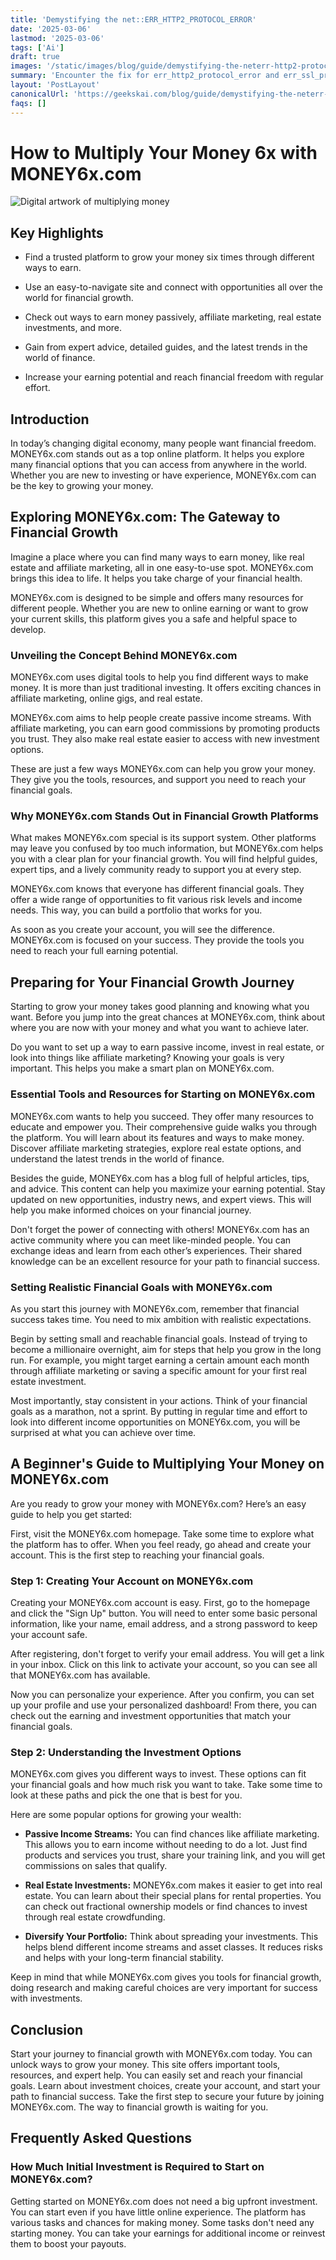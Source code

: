 ```yaml
---
title: 'Demystifying the net::ERR_HTTP2_PROTOCOL_ERROR'
date: '2025-03-06'
lastmod: '2025-03-06'
tags: ['Ai']
draft: true
images: '/static/images/blog/guide/demystifying-the-neterr-http2-protocol-error.png'
summary: 'Encounter the fix for err_http2_protocol_error​ and err_ssl_protocol_error​ on our blog. Resolve these pesky errors quickly!'
layout: 'PostLayout'
canonicalUrl: 'https://geekskai.com/blog/guide/demystifying-the-neterr-http2-protocol-error/'
faqs: []
---
```




# How to Multiply Your Money 6x with MONEY6x.com

![Digital artwork of multiplying money](<https://storage.googleapis.com/scalenut-prod-article-images/6329150f54be8e-5d42-4cf3-9a11-8793cc8d7337.png>)

## Key Highlights

- Find a trusted platform to grow your money six times through different ways to earn.

- Use an easy-to-navigate site and connect with opportunities all over the world for financial growth.

- Check out ways to earn money passively, affiliate marketing, real estate investments, and more.

- Gain from expert advice, detailed guides, and the latest trends in the world of finance.

- Increase your earning potential and reach financial freedom with regular effort.

## Introduction

In today’s changing digital economy, many people want financial freedom. MONEY6x.com stands out as a top online platform. It helps you explore many financial options that you can access from anywhere in the world. Whether you are new to investing or have experience, MONEY6x.com can be the key to growing your money.

## Exploring MONEY6x.com: The Gateway to Financial Growth

Imagine a place where you can find many ways to earn money, like real estate and affiliate marketing, all in one easy-to-use spot. MONEY6x.com brings this idea to life. It helps you take charge of your financial health.

MONEY6x.com is designed to be simple and offers many resources for different people. Whether you are new to online earning or want to grow your current skills, this platform gives you a safe and helpful space to develop.

### Unveiling the Concept Behind MONEY6x.com

MONEY6x.com uses digital tools to help you find different ways to make money. It is more than just traditional investing. It offers exciting chances in affiliate marketing, online gigs, and real estate.

MONEY6x.com aims to help people create passive income streams. With affiliate marketing, you can earn good commissions by promoting products you trust. They also make real estate easier to access with new investment options.

These are just a few ways MONEY6x.com can help you grow your money. They give you the tools, resources, and support you need to reach your financial goals.

### Why MONEY6x.com Stands Out in Financial Growth Platforms

What makes MONEY6x.com special is its support system. Other platforms may leave you confused by too much information, but MONEY6x.com helps you with a clear plan for your financial growth. You will find helpful guides, expert tips, and a lively community ready to support you at every step.

MONEY6x.com knows that everyone has different financial goals. They offer a wide range of opportunities to fit various risk levels and income needs. This way, you can build a portfolio that works for you.

As soon as you create your account, you will see the difference. MONEY6x.com is focused on your success. They provide the tools you need to reach your full earning potential.

## Preparing for Your Financial Growth Journey

Starting to grow your money takes good planning and knowing what you want. Before you jump into the great chances at MONEY6x.com, think about where you are now with your money and what you want to achieve later.

Do you want to set up a way to earn passive income, invest in real estate, or look into things like affiliate marketing? Knowing your goals is very important. This helps you make a smart plan on MONEY6x.com.

### Essential Tools and Resources for Starting on MONEY6x.com

MONEY6x.com wants to help you succeed. They offer many resources to educate and empower you. Their comprehensive guide walks you through the platform. You will learn about its features and ways to make money. Discover affiliate marketing strategies, explore real estate options, and understand the latest trends in the world of finance.

Besides the guide, MONEY6x.com has a blog full of helpful articles, tips, and advice. This content can help you maximize your earning potential. Stay updated on new opportunities, industry news, and expert views. This will help you make informed choices on your financial journey.

Don't forget the power of connecting with others! MONEY6x.com has an active community where you can meet like-minded people. You can exchange ideas and learn from each other’s experiences. Their shared knowledge can be an excellent resource for your path to financial success.

### Setting Realistic Financial Goals with MONEY6x.com

As you start this journey with MONEY6x.com, remember that financial success takes time. You need to mix ambition with realistic expectations.

Begin by setting small and reachable financial goals. Instead of trying to become a millionaire overnight, aim for steps that help you grow in the long run. For example, you might target earning a certain amount each month through affiliate marketing or saving a specific amount for your first real estate investment.

Most importantly, stay consistent in your actions. Think of your financial goals as a marathon, not a sprint. By putting in regular time and effort to look into different income opportunities on MONEY6x.com, you will be surprised at what you can achieve over time.

## A Beginner's Guide to Multiplying Your Money on MONEY6x.com

Are you ready to grow your money with MONEY6x.com? Here’s an easy guide to help you get started:

First, visit the MONEY6x.com homepage. Take some time to explore what the platform has to offer. When you feel ready, go ahead and create your account. This is the first step to reaching your financial goals.

### Step 1: Creating Your Account on MONEY6x.com

Creating your MONEY6x.com account is easy. First, go to the homepage and click the "Sign Up" button. You will need to enter some basic personal information, like your name, email address, and a strong password to keep your account safe.

After registering, don't forget to verify your email address. You will get a link in your inbox. Click on this link to activate your account, so you can see all that MONEY6x.com has available.

Now you can personalize your experience. After you confirm, you can set up your profile and use your personalized dashboard! From there, you can check out the earning and investment opportunities that match your financial goals.

### Step 2: Understanding the Investment Options

MONEY6x.com gives you different ways to invest. These options can fit your financial goals and how much risk you want to take. Take some time to look at these paths and pick the one that is best for you.

Here are some popular options for growing your wealth:

- **Passive Income Streams:** You can find chances like affiliate marketing. This allows you to earn income without needing to do a lot. Just find products and services you trust, share your training link, and you will get commissions on sales that qualify.

- **Real Estate Investments:** MONEY6x.com makes it easier to get into real estate. You can learn about their special plans for rental properties. You can check out fractional ownership models or find chances to invest through real estate crowdfunding.

- **Diversify Your Portfolio:** Think about spreading your investments. This helps blend different income streams and asset classes. It reduces risks and helps with your long-term financial stability.

Keep in mind that while MONEY6x.com gives you tools for financial growth, doing research and making careful choices are very important for success with investments.

## Conclusion

Start your journey to financial growth with MONEY6x.com today. You can unlock ways to grow your money. This site offers important tools, resources, and expert help. You can easily set and reach your financial goals. Learn about investment choices, create your account, and start your path to financial success. Take the first step to secure your future by joining MONEY6x.com. The way to financial growth is waiting for you.

## Frequently Asked Questions

### How Much Initial Investment is Required to Start on MONEY6x.com?

Getting started on MONEY6x.com does not need a big upfront investment. You can start even if you have little online experience. The platform has various tasks and chances for making money. Some tasks don't need any starting money. You can take your earnings for additional income or reinvest them to boost your payouts.

